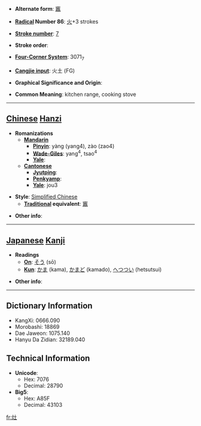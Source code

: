 * '''Alternate form''': [[竈]]

* '''[[Wiktionary:Chinese radical index| Radical]] Number 86''': [[Wiktionary:Chinese radical index 火|火]]+3 strokes

* '''[[Wiktionary:Chinese total strokes index|Stroke number]]''': [[Wiktionary:Chinese total strokes index 7|7]]

* '''Stroke order''': 

* '''[[Wiktionary:Chinese four corner index|Four-Corner System]]''': 3071<sub>7</sub>

* '''[[Wiktionary:Chinese Cangjie index|Cangjie input]]''': 火土 (FG)

* '''Graphical Significance and Origin''': 

* '''Common Meaning''': kitchen range, cooking stove

----

== [[Chinese]] [[Hanzi]] ==

* '''Romanizations'''
** '''[[Mandarin]]'''
*** '''[[Pinyin]]''': yàng (yang4), zào (zao4)
*** '''[[Wade-Giles]]''': yang<sup>4</sup>, tsao<sup>4</sup>
*** '''[[Yale]]''': 
** '''[[Cantonese]]'''
*** '''[[Jyutping]]''':
*** '''[[Penkyamp]]''': 
*** '''[[Yale]]''': jou3

* '''Style''': [[Simplified Chinese]] 
** '''[[Traditional Chinese|Traditional]] equivalent''': [[竈]]

* '''Other info''': 

----

== [[Japanese]] [[Kanji]] ==

* '''Readings'''
** '''[[On]]''': [[そう]] (sō)
** '''[[Kun]]''': [[かま]] (kama), [[かまど]] (kamado), [[へつつい]] (hetsutsui)

* '''Other info''':  

----

== Dictionary Information ==

* KangXi: 0666.090
* Morobashi: 18869
* Dae Jaweon: 1075.140
* Hanyu Da Zidian: 32189.040

== Technical Information ==

* '''Unicode''':
** Hex: 7076
** Decimal: 28790
* '''Big5''':
** Hex: A85F
** Decimal: 43103

[[fr:灶]]